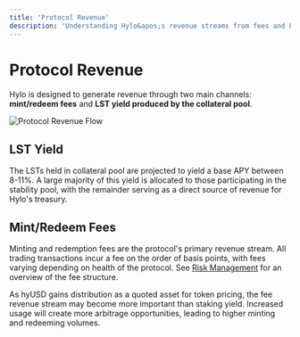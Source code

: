 ```yaml
---
title: 'Protocol Revenue'
description: 'Understanding Hylo&apos;s revenue streams from fees and LST yield'
---
```


# Protocol Revenue

Hylo is designed to generate revenue through two main channels: **mint/redeem fees** and **LST yield produced by the collateral pool**.

<Frame>
  <img src="../images/Protocol Revenue Flow.png" alt="Protocol Revenue Flow" />
</Frame>

## LST Yield

The LSTs held in collateral pool are projected to yield a base APY between 8-11%. A large majority of this yield is allocated to those participating in the stability pool, with the remainder serving as a direct source of revenue for Hylo&apos;s treasury.


## Mint/Redeem Fees

Minting and redemption fees are the protocol&apos;s primary revenue stream. All trading transactions incur a fee on the order of basis points, with fees varying depending on health of the protocol. See [Risk Management](/protocol-overview/risk-management) for an overview of the fee structure.

<Note>
As hyUSD gains distribution as a quoted asset for token pricing, the fee revenue stream may become more important than staking yield. Increased usage will create more arbitrage opportunities, leading to higher minting and redeeming volumes.
</Note>